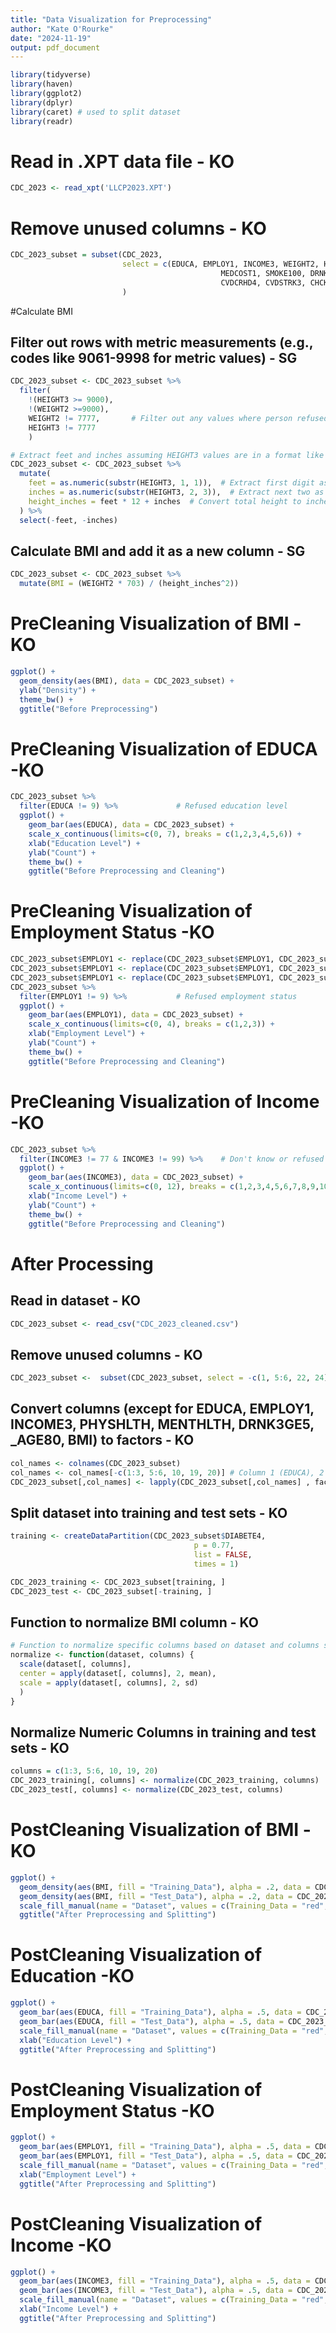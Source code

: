 ```yaml
---
title: "Data Visualization for Preprocessing"
author: "Kate O'Rourke"
date: "2024-11-19"
output: pdf_document
---
```

```r
library(tidyverse)
library(haven)
library(ggplot2)
library(dplyr)
library(caret) # used to split dataset
library(readr)
```

# Read in .XPT data file - KO
```r
CDC_2023 <- read_xpt('LLCP2023.XPT')
```

# Remove unused columns - KO
```r
CDC_2023_subset = subset(CDC_2023, 
                         select = c(EDUCA, EMPLOY1, INCOME3, WEIGHT2, HEIGHT3, SEXVAR, PHYSHLTH, MENTHLTH, PERSDOC3,
                                               MEDCOST1, SMOKE100, DRNK3GE5, EXERANY2, BPHIGH6, TOLDHI3, CVDINFR4,
                                               CVDCRHD4, CVDSTRK3, CHCKDNY2, DIABETE4, DIABTYPE, `_AGE80`)
                         )
```

#Calculate BMI

## Filter out rows with metric measurements (e.g., codes like 9061-9998 for metric values) - SG
```r
CDC_2023_subset <- CDC_2023_subset %>%
  filter(
    !(HEIGHT3 >= 9000),
    !(WEIGHT2 >=9000),
    WEIGHT2 != 7777,       # Filter out any values where person refused or didn't know weight
    HEIGHT3 != 7777
    )

# Extract feet and inches assuming HEIGHT3 values are in a format like '511' (5 feet, 11 inches)
CDC_2023_subset <- CDC_2023_subset %>%
  mutate(
    feet = as.numeric(substr(HEIGHT3, 1, 1)),  # Extract first digit as feet
    inches = as.numeric(substr(HEIGHT3, 2, 3)),  # Extract next two as inches
    height_inches = feet * 12 + inches  # Convert total height to inches
  ) %>%
  select(-feet, -inches) 
```

## Calculate BMI and add it as a new column - SG
```r
CDC_2023_subset <- CDC_2023_subset %>%
  mutate(BMI = (WEIGHT2 * 703) / (height_inches^2))
```

# PreCleaning Visualization of BMI -KO
```r
ggplot() +
  geom_density(aes(BMI), data = CDC_2023_subset) +
  ylab("Density") +
  theme_bw() +
  ggtitle("Before Preprocessing") 
```

# PreCleaning Visualization of EDUCA -KO
```r
CDC_2023_subset %>%
  filter(EDUCA != 9) %>%             # Refused education level
  ggplot() +
    geom_bar(aes(EDUCA), data = CDC_2023_subset) +
    scale_x_continuous(limits=c(0, 7), breaks = c(1,2,3,4,5,6)) +
    xlab("Education Level") +
    ylab("Count") +
    theme_bw() +
    ggtitle("Before Preprocessing and Cleaning") 
```

# PreCleaning Visualization of Employment Status -KO
```r
CDC_2023_subset$EMPLOY1 <- replace(CDC_2023_subset$EMPLOY1, CDC_2023_subset$EMPLOY1 == 1 | CDC_2023_subset$EMPLOY1 == 2, 1) 
CDC_2023_subset$EMPLOY1 <- replace(CDC_2023_subset$EMPLOY1, CDC_2023_subset$EMPLOY1 == 5 | CDC_2023_subset$EMPLOY1 == 6 | CDC_2023_subset$EMPLOY1 == 7, 2) 
CDC_2023_subset$EMPLOY1 <- replace(CDC_2023_subset$EMPLOY1, CDC_2023_subset$EMPLOY1 == 3 | CDC_2023_subset$EMPLOY1 == 4 | CDC_2023_subset$EMPLOY1 == 8, 3) 
CDC_2023_subset %>%
  filter(EMPLOY1 != 9) %>%           # Refused employment status
  ggplot() +
    geom_bar(aes(EMPLOY1), data = CDC_2023_subset) +
    scale_x_continuous(limits=c(0, 4), breaks = c(1,2,3)) +
    xlab("Employment Level") +
    ylab("Count") +
    theme_bw() +
    ggtitle("Before Preprocessing and Cleaning")  
```

# PreCleaning Visualization of Income -KO
```r
CDC_2023_subset %>%
  filter(INCOME3 != 77 & INCOME3 != 99) %>%    # Don't know or refused income level
  ggplot() +
    geom_bar(aes(INCOME3), data = CDC_2023_subset) +
    scale_x_continuous(limits=c(0, 12), breaks = c(1,2,3,4,5,6,7,8,9,10,11)) +
    xlab("Income Level") +
    ylab("Count") +
    theme_bw() +
    ggtitle("Before Preprocessing and Cleaning") 
```

# After Processing
## Read in dataset - KO
```r
CDC_2023_subset <- read_csv("CDC_2023_cleaned.csv")
```

## Remove unused columns - KO
```r
CDC_2023_subset <-  subset(CDC_2023_subset, select = -c(1, 5:6, 22, 24) )
```

## Convert columns (except for EDUCA, EMPLOY1, INCOME3, PHYSHLTH, MENTHLTH, DRNK3GE5, _AGE80, BMI) to factors - KO
```r
col_names <- colnames(CDC_2023_subset)
col_names <- col_names[-c(1:3, 5:6, 10, 19, 20)] # Column 1 (EDUCA), 2 (EMPLOY1), 3 (INCOME3), 5 (PHYSHLTH), 6 (MENTHLTH), 10 (DRNK3GE5), 19 (_AGE80), 20 (BMI)
CDC_2023_subset[,col_names] <- lapply(CDC_2023_subset[,col_names] , factor)
```

## Split dataset into training and test sets - KO
```r
training <- createDataPartition(CDC_2023_subset$DIABETE4,
                                         p = 0.77,
                                         list = FALSE,
                                         times = 1)

CDC_2023_training <- CDC_2023_subset[training, ]
CDC_2023_test <- CDC_2023_subset[-training, ]
```

## Function to normalize BMI column - KO
```r
# Function to normalize specific columns based on dataset and columns specified
normalize <- function(dataset, columns) {
  scale(dataset[, columns],
  center = apply(dataset[, columns], 2, mean),
  scale = apply(dataset[, columns], 2, sd)
  )
}
```

## Normalize Numeric Columns in training and test sets - KO
```r
columns = c(1:3, 5:6, 10, 19, 20)
CDC_2023_training[, columns] <- normalize(CDC_2023_training, columns)
CDC_2023_test[, columns] <- normalize(CDC_2023_test, columns)
```

# PostCleaning Visualization of BMI -KO
```r
ggplot() +
  geom_density(aes(BMI, fill = "Training_Data"), alpha = .2, data = CDC_2023_training) +
  geom_density(aes(BMI, fill = "Test_Data"), alpha = .2, data = CDC_2023_test) +
  scale_fill_manual(name = "Dataset", values = c(Training_Data = "red", Test_Data = "green")) +
  ggtitle("After Preprocessing and Splitting") 
```

# PostCleaning Visualization of Education -KO
```r
ggplot() +
  geom_bar(aes(EDUCA, fill = "Training_Data"), alpha = .5, data = CDC_2023_training) +
  geom_bar(aes(EDUCA, fill = "Test_Data"), alpha = .5, data = CDC_2023_test) +
  scale_fill_manual(name = "Dataset", values = c(Training_Data = "red", Test_Data = "green")) +
  xlab("Education Level") +
  ggtitle("After Preprocessing and Splitting")
```

# PostCleaning Visualization of Employment Status -KO
```r
ggplot() +
  geom_bar(aes(EMPLOY1, fill = "Training_Data"), alpha = .5, data = CDC_2023_training) +
  geom_bar(aes(EMPLOY1, fill = "Test_Data"), alpha = .5, data = CDC_2023_test) +
  scale_fill_manual(name = "Dataset", values = c(Training_Data = "red", Test_Data = "green")) +
  xlab("Employment Level") +
  ggtitle("After Preprocessing and Splitting")
```

# PostCleaning Visualization of Income -KO
```r
ggplot() +
  geom_bar(aes(INCOME3, fill = "Training_Data"), alpha = .5, data = CDC_2023_training) +
  geom_bar(aes(INCOME3, fill = "Test_Data"), alpha = .5, data = CDC_2023_test) +
  scale_fill_manual(name = "Dataset", values = c(Training_Data = "red", Test_Data = "green")) +
  xlab("Income Level") +
  ggtitle("After Preprocessing and Splitting")
```

